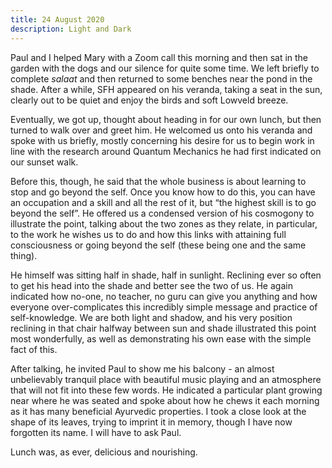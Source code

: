 ```yaml
---
title: 24 August 2020
description: Light and Dark
---
```


Paul and I helped Mary with a Zoom call this morning and then sat in the garden with the dogs and our silence for quite some time. We left briefly to complete _salaat_ and then returned to some benches near the pond in the shade. After a while, SFH appeared on his veranda, taking a seat in the sun, clearly out to be quiet and enjoy the birds and soft Lowveld breeze.

Eventually, we got up, thought about heading in for our own lunch, but then turned to walk over and greet him. He welcomed us onto his veranda and spoke with us briefly, mostly concerning his desire for us to begin work in line with the research around Quantum Mechanics he had first indicated on our sunset walk.

Before this, though, he said that the whole business is about learning to stop and go beyond the self. Once you know how to do this, you can have an occupation and a skill and all the rest of it, but “the highest skill is to go beyond the self”. He offered us a condensed version of his cosmogony to illustrate the point, talking about the two zones as they relate, in particular, to the work he wishes us to do and how this links with attaining full consciousness or going beyond the self (these being one and the same thing).

He himself was sitting half in shade, half in sunlight. Reclining ever so often to get his head into the shade and better see the two of us. He again indicated how no-one, no teacher, no guru can give you anything and how everyone over-complicates this incredibly simple message and practice of self-knowledge. We are both light and shadow, and his very position reclining in that chair halfway between sun and shade illustrated this point most wonderfully, as well as demonstrating his own ease with the simple fact of this.

After talking, he invited Paul to show me his balcony - an almost unbelievably tranquil place with beautiful music playing and an atmosphere that will not fit into these few words. He indicated a particular plant growing near where he was seated and spoke about how he chews it each morning as it has many beneficial Ayurvedic properties. I took a close look at the shape of its leaves, trying to imprint it in memory, though I have now forgotten its name. I will have to ask Paul.

Lunch was, as ever, delicious and nourishing.
